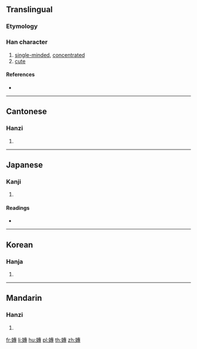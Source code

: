 ==Translingual==

===Etymology===
{{Han compound|女|專|c1=s|c2=p|t1=female|ls=psc}}

===Han character===
{{Han char|rn=38|rad=女|as=11|sn=14|four=45443|canj=VJII|ids=⿰女專}}

# [[single-minded]], [[concentrated]]
# [[cute]]

====References====
* {{Han ref|kx=0270.070|dkj=06662|dj=0538.030|hdz=21075.140|uh=5AE5|ud=23269|bh=E16D|bd=57709}}

----

==Cantonese==

===Hanzi===
{{yue-hanzi|jyut=[[zyun1]]|y=jyun1}}

# {{defn|lang=yue|sort=女11}}

----

==Japanese==

===Kanji===
{{ja-kanji|grade=|rs=女11}}

# {{defn|lang=ja|sort=女11}}

====Readings====
* {{ja-readings|on=[[せん]] (sen), [[たん]] (tan), [[だん]] (dan)|kun=[[もつぱら]] (motsupara), [[ととのへる]] (totonoheru)}}

----

==Korean==

===Hanja===
{{ko-hanja|hangeul=전|rv=jeon|mr=chŏn}}

# {{defn|lang=ko|sort=女11}}

----

==Mandarin==

===Hanzi===
{{cmn-hanzi|pin=[[zhuān]] ([[zhuan1]])|wg=chuan<sup>1</sup>}}

# {{defn|lang=cmn|sort=女11}}

[[fr:嫥]]
[[li:嫥]]
[[hu:嫥]]
[[pl:嫥]]
[[th:嫥]]
[[zh:嫥]]